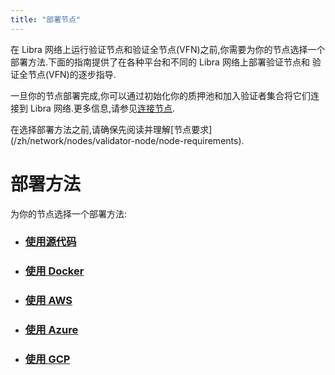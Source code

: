 ```yaml
---
title: "部署节点"
---
```



在 Libra 网络上运行验证节点和验证全节点(VFN)之前,你需要为你的节点选择一个部署方法.下面的指南提供了在各种平台和不同的 Libra 网络上部署验证节点和 验证全节点(VFN)的逐步指导.

一旦你的节点部署完成,你可以通过初始化你的质押池和加入验证者集合将它们连接到 Libra 网络.更多信息,请参见[连接节点](/zh/network/nodes/validator-node/connect-nodes).

<Aside type="caution">
  在选择部署方法之前,请确保先阅读并理解[节点要求](/zh/network/nodes/validator-node/node-requirements).
</Aside>

# 部署方法

为你的节点选择一个部署方法:

- ### [使用源代码](/zh/network/nodes/full-node/deployments/using-source-code)
- ### [使用 Docker](/zh/network/nodes/full-node/deployments/using-docker)
- ### [使用 AWS](/zh/network/nodes/validator-node/deploy-nodes/using-aws)
- ### [使用 Azure](/zh/network/nodes/validator-node/deploy-nodes/using-azure)
- ### [使用 GCP](/zh/network/nodes/full-node/deployments/using-gcp)
